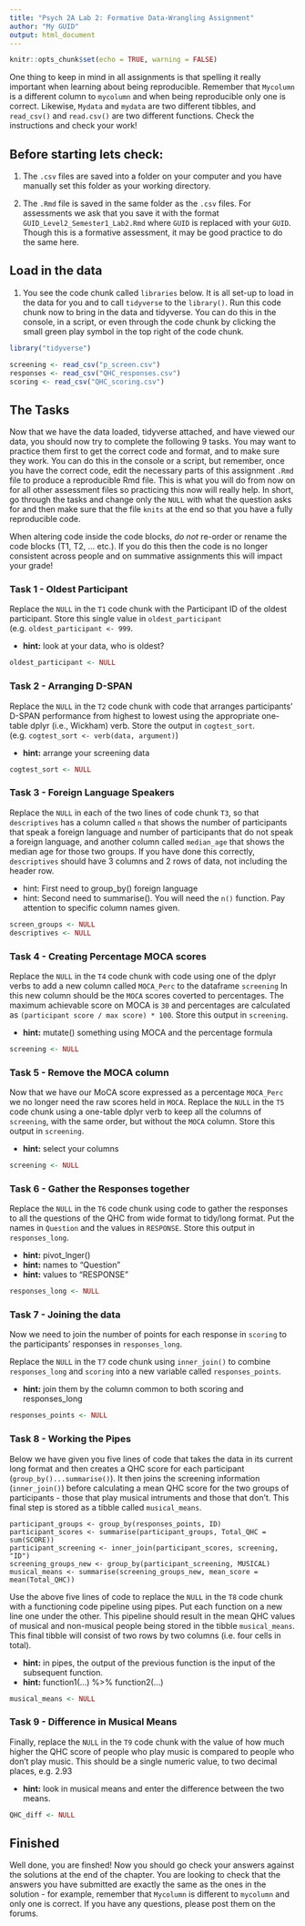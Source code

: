 ```yaml
---
title: "Psych 2A Lab 2: Formative Data-Wrangling Assignment"
author: "My GUID"
output: html_document
---
```


```r
knitr::opts_chunk$set(echo = TRUE, warning = FALSE)
```

One thing to keep in mind in all assignments is that spelling it really important when learning about being reproducible. Remember that `Mycolumn` is a different column to `mycolumn` and when being reproducible only one is correct. Likewise, `Mydata` and `mydata` are two different tibbles, and `read_csv()` and `read.csv()` are two different functions. Check the instructions and check your work!

## Before starting lets check:

1. The `.csv` files are saved into a folder on your computer and you have manually set this folder as your working directory. 

2. The `.Rmd` file is saved in the same folder as the `.csv` files. For assessments we ask that you save it with the format `GUID_Level2_Semester1_Lab2.Rmd` where `GUID` is replaced with your `GUID`. Though this is a formative assessment, it may be good practice to do the same here.

## Load in the data

1. You see the code chunk called `libraries` below. It is all set-up to load in the data for you and to call `tidyverse` to the `library()`. Run this code chunk now to bring in the data and tidyverse. You can do this in the console, in a script, or even through the code chunk by clicking the small green play symbol in the top right of the code chunk.

```r
library("tidyverse")

screening <- read_csv("p_screen.csv")
responses <- read_csv("QHC_responses.csv")
scoring <- read_csv("QHC_scoring.csv")
```

## The Tasks

Now that we have the data loaded, tidyverse attached, and have viewed our data, you should now try to complete the following 9 tasks. You may want to practice them first to get the correct code and format, and to make sure they work. You can do this in the console or a script, but remember, once you have the correct code, edit the necessary parts of this assignment `.Rmd` file to produce a reproducible Rmd file. This is what you will do from now on for all other assessment files so practicing this now will really help. In short, go through the tasks and change only the `NULL` with what the question asks for and then make sure that the file `knits` at the end so that you have a fully reproducible code.

When altering code inside the code blocks, *do not* re-order or rename the code blocks (T1, T2, ... etc.).  If you do this then the code is no longer consistent across people and on summative assignments this will impact your grade!

### Task 1 - Oldest Participant

Replace the `NULL` in the `T1` code chunk with the Participant ID of the oldest participant. Store this single value in `oldest_participant` (e.g. `oldest_participant <- 999`.

* **hint:** look at your data, who is oldest?

```r
oldest_participant <- NULL
```

### Task 2 - Arranging D-SPAN

Replace the `NULL` in the `T2` code chunk with code that arranges participants' D-SPAN performance from highest to lowest using the appropriate one-table dplyr (i.e., Wickham) verb. Store the output in `cogtest_sort`. (e.g. `cogtest_sort <- verb(data, argument)`)

* **hint:** arrange your screening data

```r
cogtest_sort <- NULL
```

### Task 3 - Foreign Language Speakers

Replace the `NULL` in each of the two lines of code chunk `T3`, so that `descriptives` has a column called `n` that shows the number of participants that speak a foreign language and number of participants that do not speak a foreign language, and another column called `median_age` that shows the median age for those two groups. If you have done this correctly, `descriptives` should have 3 columns and 2 rows of data, not including the header row.

* hint: First need to group_by() foreign language
* hint: Second need to summarise(). You will need the `n()` function. Pay attention to specific column names given.

```r
screen_groups <- NULL
descriptives <- NULL
```

### Task 4 - Creating Percentage MOCA scores

Replace the `NULL` in the `T4` code chunk with code using one of the dplyr verbs to add a new column called `MOCA_Perc` to the dataframe `screening` In this new column should be the `MOCA` scores coverted to percentages. The maximum achievable score on MOCA is `30` and percentages are calculated as `(participant score / max score) * 100`. Store this output in `screening`.

* **hint:** mutate() something using MOCA and the percentage formula

```r
screening <- NULL
```

### Task 5 - Remove the MOCA column

Now that we have our MoCA score expressed as a percentage `MOCA_Perc` we no longer need the raw scores held in `MOCA`. Replace the `NULL` in the `T5` code chunk using a one-table dplyr verb to keep all the columns of `screening`, with the same order, but without the `MOCA` column. Store this output in `screening`.

* **hint:** select your columns

```r
screening <- NULL
```

### Task 6 - Gather the Responses together

Replace the `NULL` in the `T6` code chunk using code to gather the responses to all the questions of the QHC from wide format to tidy/long format. Put the names in `Question` and the values in `RESPONSE`. Store this output in `responses_long`.

* **hint:** pivot_lnger()
* **hint:** names to "Question"
* **hint:** values to "RESPONSE"

```r
responses_long <- NULL 
```

### Task 7 - Joining the data

Now we need to join the number of points for each response in `scoring` to the participants' responses in `responses_long`. 

Replace the `NULL` in the `T7` code chunk using `inner_join()` to combine `responses_long` and `scoring` into a new variable called `responses_points`. 

* **hint:** join them by the column common to both scoring and responses_long

```r
responses_points <- NULL
```

### Task 8 - Working the Pipes

Below we have given you five lines of code that takes the data in its current long format and then creates a QHC score for each participant (`group_by()...summarise()`). It then joins the screening information (`inner_join()`) before calculating a mean QHC score for the two groups of participants - those that play musical intruments and those that don't. This final step is stored as a tibble called `musical_means`.  

```
participant_groups <- group_by(responses_points, ID)
participant_scores <- summarise(participant_groups, Total_QHC = sum(SCORE))
participant_screening <- inner_join(participant_scores, screening, "ID")
screening_groups_new <- group_by(participant_screening, MUSICAL)
musical_means <- summarise(screening_groups_new, mean_score = mean(Total_QHC))
```

Use the above five lines of code to replace the `NULL` in the `T8` code chunk with a functioning code pipeline using pipes. Put each function on a new line one under the other. This pipeline should result in the mean QHC values of musical and non-musical people being stored in the tibble `musical_means`. This final tibble will consist of two rows by two columns (i.e. four cells in total).  

* **hint:** in pipes, the output of the previous function is the input of the subsequent function.
* **hint:** function1(...) %>% function2(...)

```r
musical_means <- NULL
```

### Task 9 - Difference in Musical Means

Finally, replace the `NULL` in the `T9` code chunk with the value of how much higher the QHC score of people who play music is compared to people who don't play music. This should be a single numeric value, to two decimal places, e.g. 2.93

* **hint:** look in musical means and enter the difference between the two means.

```r
QHC_diff <- NULL
```

## Finished

Well done, you are finshed! Now you should go check your answers against the solutions at the end of the chapter. You are looking to check that the answers you have submitted are exactly the same as the ones in the solution - for example, remember that `Mycolumn` is different to `mycolumn` and only one is correct. If you have any questions, please post them on the forums.
